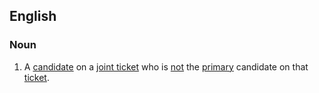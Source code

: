 ==English==
{{wikipedia}}
===Noun===
{{en-noun|sg=[[running]] [[mate]]}}
#A [[candidate]] on a [[joint ticket]] who is [[not]] the [[primary]] candidate on that [[ticket]].
